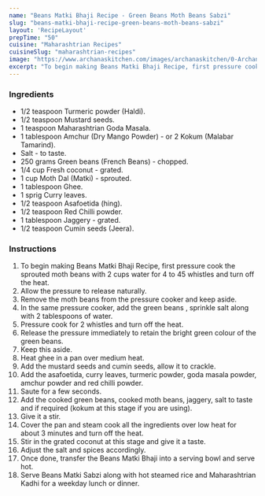 ---
name: "Beans Matki Bhaji Recipe - Green Beans Moth Beans Sabzi"
slug: "beans-matki-bhaji-recipe-green-beans-moth-beans-sabzi"
layout: 'RecipeLayout'
prepTime: "50"
cuisine: "Maharashtrian Recipes"
cuisineSlug: "maharashtrian-recipes"
image: "https://www.archanaskitchen.com/images/archanaskitchen/0-Archanas-Kitchen-Recipes/2020/Beans_Matki_Bhaji_Recipe_Matki_Chi_Usal__2_1600.jpg"
excerpt: "To begin making Beans Matki Bhaji Recipe, first pressure cook the sprouted moth beans with 2 cups water for 4 to 45 whistles and turn off the heat"
---

### Ingredients

- 1/2 teaspoon Turmeric powder (Haldi).
- 1/2 teaspoon Mustard seeds.
- 1 teaspoon Maharashtrian Goda Masala.
- 1 tablespoon Amchur (Dry Mango Powder) - or 2 Kokum (Malabar Tamarind).
- Salt - to taste.
- 250 grams Green beans (French Beans) - chopped.
- 1/4 cup Fresh coconut - grated.
- 1 cup Moth Dal (Matki) - sprouted.
- 1 tablespoon Ghee.
- 1 sprig Curry leaves.
- 1/2 teaspoon Asafoetida (hing).
- 1/2 teaspoon Red Chilli powder.
- 1 tablespoon Jaggery - grated.
- 1/2 teaspoon Cumin seeds (Jeera).

### Instructions

1. To begin making Beans Matki Bhaji Recipe, first pressure cook the sprouted moth beans with 2 cups water for 4 to 45 whistles and turn off the heat.
1. Allow the pressure to release naturally.
1. Remove the moth beans from the pressure cooker and keep aside.
1. In the same pressure cooker, add the green beans , sprinkle salt along with 2 tablespoons of water.
1. Pressure cook for 2 whistles and turn off the heat.
1. Release the pressure immediately to retain the bright green colour of the green beans.
1. Keep this aside.
1. Heat ghee in a pan over medium heat.
1. Add the mustard seeds and cumin seeds, allow it to crackle.
1. Add the asafoetida, curry leaves, turmeric powder, goda masala powder, amchur powder and red chilli powder.
1. Saute for a few seconds.
1. Add the cooked green beans, cooked moth beans, jaggery, salt to taste and if required (kokum at this stage if you are using).
1. Give it a stir.
1. Cover the pan and steam cook all the ingredients over low heat for about 3 minutes and turn off the heat.
1. Stir in the grated coconut at this stage and give it a taste.
1. Adjust the salt and spices accordingly.
1. Once done, transfer the Beans Matki Bhaji into a serving bowl and serve hot.
1. Serve Beans Matki Sabzi along with hot steamed rice and Maharashtrian Kadhi for a weekday lunch or dinner.
